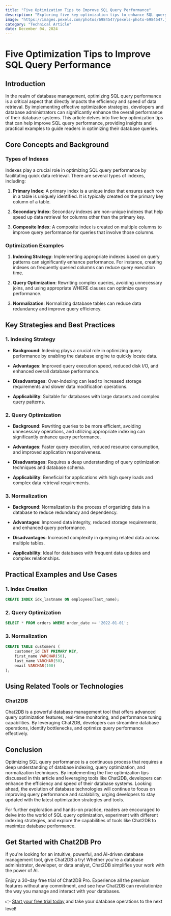 ```yaml
---
title: "Five Optimization Tips to Improve SQL Query Performance"
description: "Exploring five key optimization tips to enhance SQL query performance and efficiency."
image: "https://images.pexels.com/photos/6984547/pexels-photo-6984547.jpeg?auto=compress&cs=tinysrgb&dpr=1&w=500"
category: "Technical Article"
date: December 04, 2024
---
```


# Five Optimization Tips to Improve SQL Query Performance

## Introduction

In the realm of database management, optimizing SQL query performance is a critical aspect that directly impacts the efficiency and speed of data retrieval. By implementing effective optimization strategies, developers and database administrators can significantly enhance the overall performance of their database systems. This article delves into five key optimization tips that can help improve SQL query performance, providing insights and practical examples to guide readers in optimizing their database queries.

## Core Concepts and Background

### Types of Indexes

Indexes play a crucial role in optimizing SQL query performance by facilitating quick data retrieval. There are several types of indexes, including:

1. **Primary Index**: A primary index is a unique index that ensures each row in a table is uniquely identified. It is typically created on the primary key column of a table.

2. **Secondary Index**: Secondary indexes are non-unique indexes that help speed up data retrieval for columns other than the primary key.

3. **Composite Index**: A composite index is created on multiple columns to improve query performance for queries that involve those columns.

### Optimization Examples

1. **Indexing Strategy**: Implementing appropriate indexes based on query patterns can significantly enhance performance. For instance, creating indexes on frequently queried columns can reduce query execution time.

2. **Query Optimization**: Rewriting complex queries, avoiding unnecessary joins, and using appropriate WHERE clauses can optimize query performance.

3. **Normalization**: Normalizing database tables can reduce data redundancy and improve query efficiency.

## Key Strategies and Best Practices

### 1. Indexing Strategy

- **Background**: Indexing plays a crucial role in optimizing query performance by enabling the database engine to quickly locate data.

- **Advantages**: Improved query execution speed, reduced disk I/O, and enhanced overall database performance.

- **Disadvantages**: Over-indexing can lead to increased storage requirements and slower data modification operations.

- **Applicability**: Suitable for databases with large datasets and complex query patterns.

### 2. Query Optimization

- **Background**: Rewriting queries to be more efficient, avoiding unnecessary operations, and utilizing appropriate indexing can significantly enhance query performance.

- **Advantages**: Faster query execution, reduced resource consumption, and improved application responsiveness.

- **Disadvantages**: Requires a deep understanding of query optimization techniques and database schema.

- **Applicability**: Beneficial for applications with high query loads and complex data retrieval requirements.

### 3. Normalization

- **Background**: Normalization is the process of organizing data in a database to reduce redundancy and dependency.

- **Advantages**: Improved data integrity, reduced storage requirements, and enhanced query performance.

- **Disadvantages**: Increased complexity in querying related data across multiple tables.

- **Applicability**: Ideal for databases with frequent data updates and complex relationships.

## Practical Examples and Use Cases

### 1. Index Creation

```sql
CREATE INDEX idx_lastname ON employees(last_name);
```

### 2. Query Optimization

```sql
SELECT * FROM orders WHERE order_date >= '2022-01-01';
```

### 3. Normalization

```sql
CREATE TABLE customers (
    customer_id INT PRIMARY KEY,
    first_name VARCHAR(50),
    last_name VARCHAR(50),
    email VARCHAR(100)
);
```

## Using Related Tools or Technologies

### Chat2DB

Chat2DB is a powerful database management tool that offers advanced query optimization features, real-time monitoring, and performance tuning capabilities. By leveraging Chat2DB, developers can streamline database operations, identify bottlenecks, and optimize query performance effectively.

## Conclusion

Optimizing SQL query performance is a continuous process that requires a deep understanding of database indexing, query optimization, and normalization techniques. By implementing the five optimization tips discussed in this article and leveraging tools like Chat2DB, developers can enhance the efficiency and speed of their database systems. Looking ahead, the evolution of database technologies will continue to focus on improving query performance and scalability, urging developers to stay updated with the latest optimization strategies and tools.

For further exploration and hands-on practice, readers are encouraged to delve into the world of SQL query optimization, experiment with different indexing strategies, and explore the capabilities of tools like Chat2DB to maximize database performance.

## Get Started with Chat2DB Pro

If you're looking for an intuitive, powerful, and AI-driven database management tool, give Chat2DB a try! Whether you're a database administrator, developer, or data analyst, Chat2DB simplifies your work with the power of AI.

Enjoy a 30-day free trial of Chat2DB Pro. Experience all the premium features without any commitment, and see how Chat2DB can revolutionize the way you manage and interact with your databases.

👉 [Start your free trial today](https://chat2db.ai/pricing) and take your database operations to the next level!
